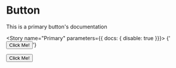 
<Meta title="Button"/>

# Button

This is a primary button's documentation

<Story name="Primary" parameters={{ docs: { disable: true }}}>
    {'<button class="button-primary">Click Me!</button>'}
</Story>

<Preview>
    <button class="button-primary">Click Me!</button>
</Preview>

